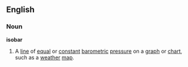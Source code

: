 ==English==
===Noun===
'''isobar'''
#A [[line]] of [[equal]] or [[constant]] [[barometric]] [[pressure]] on a [[graph]] or [[chart]], such as a [[weather]] [[map]].